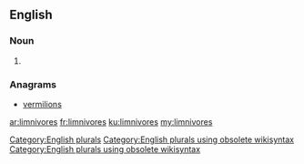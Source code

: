 ==English==

===Noun===
{{head|en}}

# {{plural of|limnivore}}

===Anagrams===
* [[vermilions#English|vermilions]]

[[Category:English plurals]][[Category:English plurals using obsolete wikisyntax]][[Category:English plurals using obsolete wikisyntax]]

[[ar:limnivores]]
[[fr:limnivores]]
[[ku:limnivores]]
[[my:limnivores]]